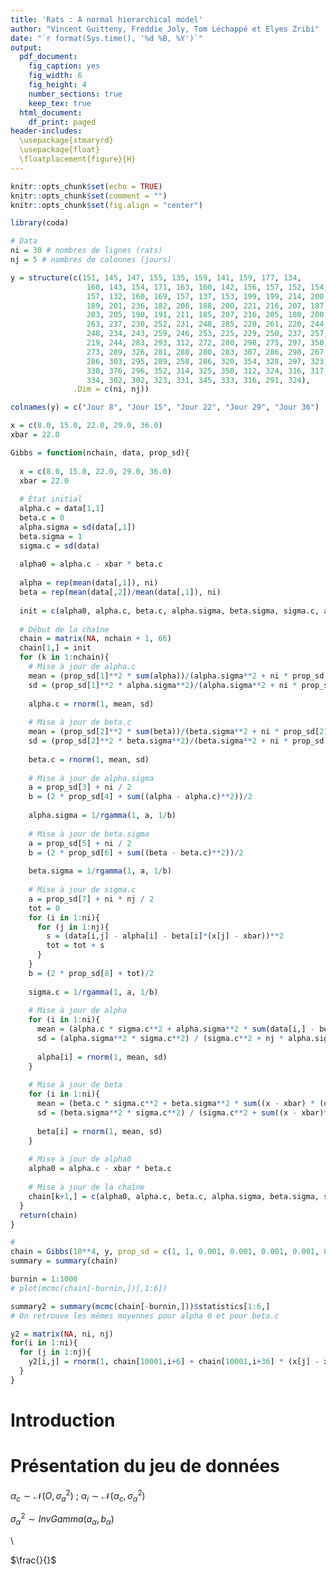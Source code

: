 ```yaml
---
title: 'Rats : A normal hierarchical model'
author: "Vincent Guitteny, Freddie Joly, Tom Léchappé et Elyes Zribi"
date: "`r format(Sys.time(), '%d %B, %Y')`"
output:
  pdf_document:
    fig_caption: yes
    fig_width: 6
    fig_height: 4
    number_sections: true
    keep_tex: true
  html_document:
    df_print: paged
header-includes: 
  \usepackage{stmaryrd}
  \usepackage{float} 
  \floatplacement{figure}{H}
---
```


\newenvironment{cols}[1][]{}{}
\newenvironment{col}[1]{\begin{minipage}{#1}\ignorespaces}{%
\end{minipage}
\ifhmode\unskip\fi
\aftergroup\useignorespacesandallpars}
\def\useignorespacesandallpars#1\ignorespaces\fi{%
#1\fi\ignorespacesandallpars}
\makeatletter
\def\ignorespacesandallpars{%
  \@ifnextchar\par
    {\expandafter\ignorespacesandallpars\@gobble}%
    {}%
}
\makeatother

\renewcommand\contentsname{Table des matières}
\newpage
\tableofcontents
\newpage

```r
knitr::opts_chunk$set(echo = TRUE)
knitr::opts_chunk$set(comment = "")
knitr::opts_chunk$set(fig.align = "center")

library(coda)

# Data
ni = 30 # nombres de lignes (rats)
nj = 5 # nombres de colonnes (jours)

y = structure(c(151, 145, 147, 155, 135, 159, 141, 159, 177, 134, 
                 160, 143, 154, 171, 163, 160, 142, 156, 157, 152, 154, 139, 146, 
                 157, 132, 160, 169, 157, 137, 153, 199, 199, 214, 200, 188, 210, 
                 189, 201, 236, 182, 208, 188, 200, 221, 216, 207, 187, 203, 212, 
                 203, 205, 190, 191, 211, 185, 207, 216, 205, 180, 200, 246, 249, 
                 263, 237, 230, 252, 231, 248, 285, 220, 261, 220, 244, 270, 242, 
                 248, 234, 243, 259, 246, 253, 225, 229, 250, 237, 257, 261, 248, 
                 219, 244, 283, 293, 312, 272, 280, 298, 275, 297, 350, 260, 313, 
                 273, 289, 326, 281, 288, 280, 283, 307, 286, 298, 267, 272, 285, 
                 286, 303, 295, 289, 258, 286, 320, 354, 328, 297, 323, 331, 305, 
                 338, 376, 296, 352, 314, 325, 358, 312, 324, 316, 317, 336, 321, 
                 334, 302, 302, 323, 331, 345, 333, 316, 291, 324), 
              .Dim = c(ni, nj))

colnames(y) = c("Jour 8", "Jour 15", "Jour 22", "Jour 29", "Jour 36")

x = c(8.0, 15.0, 22.0, 29.0, 36.0)
xbar = 22.0

Gibbs = function(nchain, data, prop_sd){
  
  x = c(8.0, 15.0, 22.0, 29.0, 36.0)
  xbar = 22.0
  
  # État initial
  alpha.c = data[1,1]
  beta.c = 0
  alpha.sigma = sd(data[,1])
  beta.sigma = 1
  sigma.c = sd(data)
  
  alpha0 = alpha.c - xbar * beta.c
  
  alpha = rep(mean(data[,1]), ni)
  beta = rep(mean(data[,2])/mean(data[,1]), ni)
  
  init = c(alpha0, alpha.c, beta.c, alpha.sigma, beta.sigma, sigma.c, alpha, beta)
  
  # Début de la chaîne
  chain = matrix(NA, nchain + 1, 66)
  chain[1,] = init
  for (k in 1:nchain){
    # Mise à jour de alpha.c
    mean = (prop_sd[1]**2 * sum(alpha))/(alpha.sigma**2 + ni * prop_sd[1]**2)
    sd = (prop_sd[1]**2 * alpha.sigma**2)/(alpha.sigma**2 + ni * prop_sd[1]**2)
    
    alpha.c = rnorm(1, mean, sd)
    
    # Mise à jour de beta.c
    mean = (prop_sd[2]**2 * sum(beta))/(beta.sigma**2 + ni * prop_sd[2]**2)
    sd = (prop_sd[2]**2 * beta.sigma**2)/(beta.sigma**2 + ni * prop_sd[2]**2)
    
    beta.c = rnorm(1, mean, sd)
    
    # Mise à jour de alpha.sigma
    a = prop_sd[3] + ni / 2
    b = (2 * prop_sd[4] + sum((alpha - alpha.c)**2))/2
    
    alpha.sigma = 1/rgamma(1, a, 1/b)
    
    # Mise à jour de beta.sigma
    a = prop_sd[5] + ni / 2
    b = (2 * prop_sd[6] + sum((beta - beta.c)**2))/2
      
    beta.sigma = 1/rgamma(1, a, 1/b)
      
    # Mise à jour de sigma.c
    a = prop_sd[7] + ni * nj / 2
    tot = 0
    for (i in 1:ni){
      for (j in 1:nj){
        s = (data[i,j] - alpha[i] - beta[i]*(x[j] - xbar))**2
        tot = tot + s
      }
    }
    b = (2 * prop_sd[8] + tot)/2
    
    sigma.c = 1/rgamma(1, a, 1/b)
    
    # Mise à jour de alpha
    for (i in 1:ni){
      mean = (alpha.c * sigma.c**2 + alpha.sigma**2 * sum(data[i,] - beta[i]*(x - xbar))) / (sigma.c**2 + nj * alpha.sigma**2)
      sd = (alpha.sigma**2 * sigma.c**2) / (sigma.c**2 + nj * alpha.sigma**2)
        
      alpha[i] = rnorm(1, mean, sd)
    }
    
    # Mise à jour de beta
    for (i in 1:ni){
      mean = (beta.c * sigma.c**2 + beta.sigma**2 * sum((x - xbar) * (data[i,] - alpha[i]))) / (sigma.c**2 + sum((x - xbar)**2) * beta.sigma**2)
      sd = (beta.sigma**2 * sigma.c**2) / (sigma.c**2 + sum((x - xbar)**2) * beta.sigma**2)
      
      beta[i] = rnorm(1, mean, sd)
    }
    
    # Mise à jour de alpha0
    alpha0 = alpha.c - xbar * beta.c
    
    # Mise à jour de la chaîne
    chain[k+1,] = c(alpha0, alpha.c, beta.c, alpha.sigma, beta.sigma, sigma.c, alpha, beta)
  }
  return(chain)
}

# 
chain = Gibbs(10**4, y, prop_sd = c(1, 1, 0.001, 0.001, 0.001, 0.001, 0.001, 0.001))
summary = summary(chain)

burnin = 1:1000
# plot(mcmc(chain[-burnin,])[,1:6])

summary2 = summary(mcmc(chain[-burnin,]))$statistics[1:6,]
# On retrouve les mêmes moyennes pour alpha 0 et pour beta.c

y2 = matrix(NA, ni, nj)
for(i in 1:ni){
  for (j in 1:nj){
    y2[i,j] = rnorm(1, chain[10001,i+6] + chain[10001,i+36] * (x[j] - xbar), chain[10001,6]**2)
  }
}

```

# Introduction

# Présentation du jeu de données

$\alpha_{c} \sim \mathcal{N}(O,\,\sigma_{a}^{2})$ ; $\alpha_{i} \sim \mathcal{N}(\alpha_{c},\,\sigma_{\alpha}^{2})$

\begin{align}
\Pi(\alpha_{c}|...) &\propto \Pi(\alpha_{c}) \prod_{i=1}^{n_{i}} \Pi(\alpha_{i}|\alpha_{c},\sigma_{\alpha}^{2} ) \\
        &\propto \exp\left(\frac{-\alpha_{c}^{2}}{2\sigma_{a}^{2}}\right)\prod_{i=1}^{n_{i}} \exp\left(\frac{-(\alpha_{i}-\alpha_{c})^{2}}{2\sigma_{\alpha}^{2}}\right) \\
        &\propto \exp\left(\frac{-\alpha_{c}^{2}}{2\sigma_{a}^{2}}\right)\prod_{i=1}^{n_{i}} \exp\left(\frac{-(\alpha_{c}^{2}-2\alpha_{i}\alpha_{c})}{2\sigma_{\alpha}^{2}}\right) \\
        &\propto \exp\left(\frac{-\alpha_{c}^{2}}{2\sigma_{a}^{2}}\right)\prod_{i=1}^{n_{i}} \exp\left(\frac{-ni\alpha_{c}^{2}+2\alpha_{c}\sum\limits_{i=1}^{n_{i}} \alpha_{i}}{2\sigma_{\alpha}^{2}}\right)\\
        &\propto \exp\left(\frac{-\alpha_{c}^{2}(\sigma_{\alpha}^{2}+ni\sigma_{a}^{2}) +2\alpha_{c}\sigma_{a}^{2}\sum\limits_{i=1}^{n_{i}} \alpha_{i}}{2\sigma_{a}^{2}\sigma_{\alpha}^{2}}\right)\\
        &\sim \mathcal{N}\left(\frac{\sigma_{a}^{2}\sum\limits_{i=1}^{n_{i}} \alpha_{i}}{\sigma_{\alpha}^{2}+n_{i}\sigma_{a}^{2}},\frac{\sigma_{a}^{2}\sigma_{\alpha}^{2}}{\sigma_{\alpha}^{2}+n_{i}\sigma_{a}^{2}}\right)
\end{align}




$\sigma_{\alpha}^{2} \sim InvGamma(a_{\alpha},b_{\alpha})$

\begin{align}
\Pi(\sigma_{\alpha}^{2}|...) &\propto \Pi(\sigma_{\alpha}^{2}) \prod_{i=1}^{n_{i}}\Pi(\alpha_{i}|\alpha{c},\sigma_{\alpha}^{2}) \\
&\propto \exp^{\frac{-b_{\alpha}}{\sigma_{\alpha}^{2}}}(\sigma_{\alpha}^{2})^{-a_{\alpha}-1}\prod_{i=1}^{n_{i}} \exp\left(\frac{-(\alpha_{i}-\alpha_{c})^{2}}{2\sigma_{\alpha}^{2}}\right)(\sigma_{\alpha}^{2})^{-\frac{1}{2}}\\
&\propto (\sigma_{\alpha}^{2})^{-a_{\alpha}-1-\frac{n_{i}}{2}}\exp\left(\frac{-2b_{\alpha}-\sum\limits_{i=1}^{n_{i}}(\alpha_{i}-\alpha_{c})^{2}}{2\sigma_{\alpha}^{2}}\right)\\
&\sim InvGamma(\frac{n_{i}}{2}+a_{\alpha},\frac{+2b_{\alpha}+\sum\limits_{i=1}^{n_{i}}(\alpha_{i}-\alpha_{c})^{2}}{2})
\end{align}\\



$\frac{}{}$

